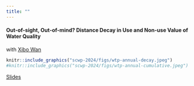 ```yaml
---
title: ""
---
```



#### **Out-of-sight, Out-of-mind? Distance Decay in Use and Non-use Value of Water Quality**   
with [Xibo Wan](https://xibowan.space/)

```r
knitr::include_graphics("scwp-2024/figs/wtp-annual-decay.jpeg")
#knitr::include_graphics("scwp-2024/figs/wtp-annual-cumulative.jpeg")
```

[Slides](scwp-2024/reynier-scwp-2024.html)
